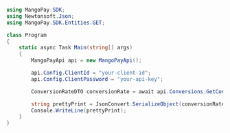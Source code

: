 ```csharp .NET 
using MangoPay.SDK;
using Newtonsoft.Json;
using MangoPay.SDK.Entities.GET;

class Program
{
    static async Task Main(string[] args)
    {
        MangoPayApi api = new MangoPayApi();

        api.Config.ClientId = "your-client-id";
        api.Config.ClientPassword = "your-api-key";

        ConversionRateDTO conversionRate = await api.Conversions.GetConversionRate("EUR", "GBP");

        string prettyPrint = JsonConvert.SerializeObject(conversionRate, Formatting.Indented);
        Console.WriteLine(prettyPrint);
	}
}
```